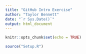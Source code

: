 ```yaml
---
title: "GitHub Intro Exercise"
author: "Taylor Bennett"
date: "`r Sys.Date()`"
output: html_document
---
```


```r
knitr::opts_chunk$set(echo = TRUE)
```

```r
source("Setup.R")
```

